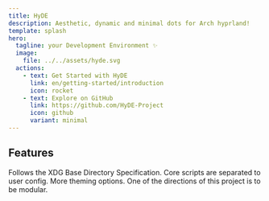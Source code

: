 ```yaml
---
title: HyDE
description: Aesthetic, dynamic and minimal dots for Arch hyprland!
template: splash
hero:
  tagline: your Development Environment ✨
  image:
    file: ../../assets/hyde.svg
  actions:
    - text: Get Started with HyDE
      link: en/getting-started/introduction
      icon: rocket
    - text: Explore on GitHub
      link: https://github.com/HyDE-Project
      icon: github
      variant: minimal
---
```



## Features

<CardGrid stagger>
  <Card title="XDG Compliance" icon="seti:vala">
    Follows the XDG Base Directory Specification.
  </Card>
  <Card title="Easier core updates" icon="add-document">
    Core scripts are separated to user config.
  </Card>
  <Card title="More Themes!" icon="moon">
	More theming options.
</Card>
  <Card title="Modular!" icon="puzzle">
	One of the directions of this project is to be modular.
</Card>

</CardGrid>
